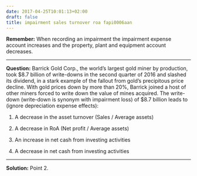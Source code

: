 ```yaml
---
date: 2017-04-25T10:01:13+02:00
draft: false
title: impairment sales turnover roa fapi0006aan
---
```


**Remember:**
When recording an impairment the impairment expense account increases and the property, plant and equipment account decreases.

***

**Question:**
Barrick Gold Corp., the world's largest gold miner by production, took $8.7 billion of write-downs in the second quarter of 2016 and slashed its dividend, in a stark example of the fallout from gold's precipitous price decline. With gold prices down by more than 20%, Barrick joined a host of other miners forced to write down the value of mines acquired. The write-down (write-down is synonym with impairment loss) of $8.7 billion leads to (ignore depreciation expense effects):

1. A decrease in the asset turnover (Sales / Average assets)

2. A decrease in RoA (Net profit / Average assets)

3. An increase in net cash from investing activities

4. A decrease in net cash from investing activities

***

**Solution:**
Point 2.